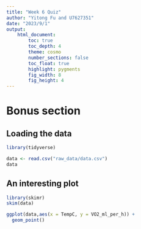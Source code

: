 ```yaml
---
title: "Week 6 Quiz"
author: "Yitong Fu and U7627351"
date: "2023/9/1"
output:  
    html_document:
        toc: true
        toc_depth: 4
        theme: cosmo
        number_sections: false
        toc_float: true
        highlight: pygments
        fig_width: 8
        fig_height: 4
---
```


# Bonus section

## Loading the data
```r
library(tidyverse)
```

```r
data <- read.csv("raw_data/data.csv")
data
```


## An interesting plot
```r
library(skimr)
skim(data)
```


```r
ggplot(data,aes(x = TempC, y = VO2_ml_per_h)) +
  geom_point()
```



